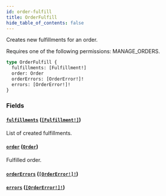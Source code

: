 ```yaml
---
id: order-fulfill
title: OrderFulfill
hide_table_of_contents: false
---
```


Creates new fulfillments for an order.

Requires one of the following permissions: MANAGE_ORDERS.

```graphql
type OrderFulfill {
  fulfillments: [Fulfillment!]
  order: Order
  orderErrors: [OrderError!]!
  errors: [OrderError!]!
}
```

### Fields

#### [`fulfillments`](#) ([`[Fulfillment!]`](../../../developer/api-reference/objects/fulfillment))

List of created fulfillments.

#### [`order`](#) ([`Order`](../../../developer/api-reference/objects/order))

Fulfilled order.

#### [`orderErrors`](#) ([`[OrderError!]!`](../../../developer/api-reference/objects/order-error))

#### [`errors`](#) ([`[OrderError!]!`](../../../developer/api-reference/objects/order-error))
